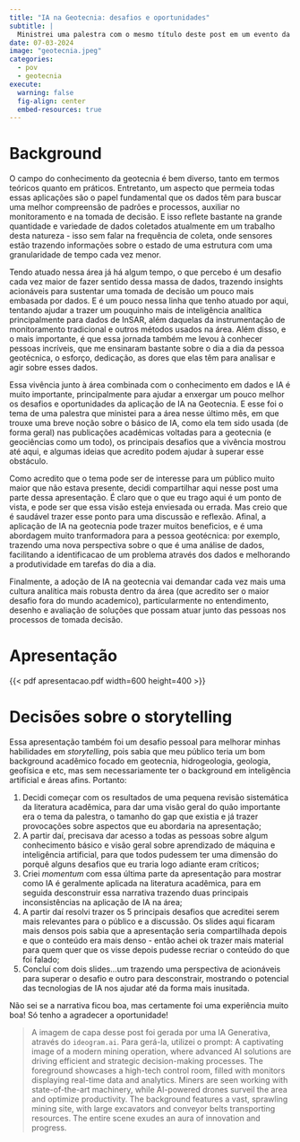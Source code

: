 ```yaml
---
title: "IA na Geotecnia: desafios e oportunidades"
subtitle: |
  Ministrei uma palestra com o mesmo título deste post em um evento da área de Geotecnia, e achei tanto a discussão muito produtiva quanto as perspectivas de IA para a área. Como acredito que o tema é de interesse para um público maior do que aquele que estava no evento, resolvi colocar a parte da apresentação que posso compartilhar aqui.
date: 07-03-2024
image: "geotecnia.jpeg"
categories:
  - pov
  - geotecnia
execute:
  warning: false
  fig-align: center
  embed-resources: true
---
```


# Background

O campo do conhecimento da geotecnia é bem diverso, tanto em termos teóricos quanto em práticos. Entretanto, um aspecto que permeia todas essas aplicações são o papel fundamental que os dados têm para buscar uma melhor compreensão de  padrões e processos, auxiliar no monitoramento e na tomada de decisão. E isso reflete bastante na grande quantidade e variedade de dados coletados atualmente em um trabalho desta natureza - isso sem falar na frequência de coleta, onde sensores estão trazendo informações sobre o estado de uma estrutura com uma granularidade de tempo cada vez menor.

Tendo atuado nessa área já há algum tempo, o que percebo é um desafio cada vez maior de fazer sentido dessa massa de dados, trazendo insights acionáveis para sustentar uma tomada de decisão um pouco mais embasada por dados. E é um pouco nessa linha que tenho atuado por aqui, tentando ajudar a trazer um pouquinho mais de inteligência analítica principalmente para dados de InSAR, além daquelas da instrumentação de monitoramento tradicional e outros métodos usados na área. Além disso, e o mais importante, é que essa jornada também me levou à conhecer pessoas incríveis, que me ensinaram bastante sobre o dia a dia da pessoa geotécnica, o esforço, dedicação, as dores que elas têm para analisar e agir sobre esses dados.

Essa vivência junto à área combinada com o conhecimento em dados e IA é muito importante, principalmente para ajudar a enxergar um pouco melhor os desafios e oportunidades da aplicação de IA na Geotecnia. E esse foi o tema de uma palestra que ministei para a área nesse último mês, em que trouxe uma breve noção sobre o básico de IA, como ela tem sido usada (de forma geral) nas publicações acadêmicas voltadas para a geotecnia (e geociências como um todo), os principais desafios que a vivência mostrou até aqui, e algumas ideias que acredito podem ajudar à superar esse obstáculo. 

Como acredito que o tema pode ser de interesse para um público muito maior que não estava presente, decidi compartilhar aqui nesse post uma parte dessa apresentação. É claro que o que eu trago aqui é um ponto de vista, e pode ser que essa visão esteja enviesada ou errada. Mas creio que é saudável trazer esse ponto para uma discussão e reflexão. Afinal, a aplicação de IA na geotecnia pode trazer muitos beneficios, e é uma abordagem muito tranformadora para a pessoa geotécnica: por exemplo, trazendo uma nova perspectiva sobre o que é uma análise de dados, facilitando a identificacao de um problema através dos dados e melhorando a produtividade em tarefas do dia a dia.

Finalmente, a adoção de IA na geotecnia vai demandar cada vez mais uma cultura analítica mais robusta dentro da área (que acredito ser o maior desafio fora do mundo academico), particularmente no entendimento, desenho e avaliação de soluções que possam atuar junto das pessoas nos processos de tomada decisão.

# Apresentação

{{< pdf apresentacao.pdf width=600 height=400 >}}

# Decisões sobre o storytelling

Essa apresentação também foi um desafio pessoal para melhorar minhas habilidades em _storytelling_, pois sabia que meu público teria um bom background acadêmico focado em geotecnia, hidrogeologia, geologia, geofísica e etc, mas sem necessariamente ter o background em inteligência artificial e áreas afins. Portanto:

1. Decidi começar com os resultados de uma pequena revisão sistemática da literatura acadêmica, para dar uma visão geral do quão importante era o tema da palestra, o tamanho do gap que existia e já trazer provocações sobre aspectos que eu abordaria na apresentação;  
2. A partir daí, precisava dar acesso a todas as pessoas sobre algum conhecimento básico e visão geral sobre aprendizado de máquina e inteligência artificial, para que todos pudessem ter uma dimensão do porquê alguns desafios que eu traria logo adiante eram críticos;  
3. Criei _momentum_ com essa última parte da apresentação para mostrar como IA é geralmente aplicada na literatura acadêmica, para em seguida desconstruir essa narrativa trazendo duas principais inconsistências na aplicação de IA na área;  
4. A partir daí resolvi trazer os 5 principais desafios que acreditei serem mais relevantes para o público e a discussão. Os slides aqui ficaram mais densos pois sabia que a apresentação seria compartilhada depois e que o conteúdo era mais denso - então achei ok trazer mais material para quem quer que os visse depois pudesse recriar o conteúdo do que foi falado;  
5. Concluí com dois slides...um trazendo uma perspectiva de acionáveis para superar o desafio e outro para desconstrair, mostrando o potencial das tecnologias de IA nos ajudar até da forma mais inusitada.  

Não sei se a narrativa ficou boa, mas certamente foi uma experiência muito boa! Só tenho a agradecer a oportunidade!

> A imagem de capa desse post foi gerada por uma IA Generativa, através do `ideogram.ai`. Para gerá-la, utilizei o prompt: A captivating image of a modern mining operation, where advanced AI solutions are driving efficient and strategic decision-making processes. The foreground showcases a high-tech control room, filled with monitors displaying real-time data and analytics. Miners are seen working with state-of-the-art machinery, while AI-powered drones surveil the area and optimize productivity. The background features a vast, sprawling mining site, with large excavators and conveyor belts transporting resources. The entire scene exudes an aura of innovation and progress.